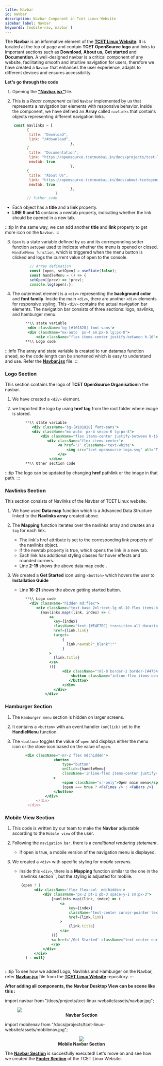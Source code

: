 ```yaml
---
title: Navbar
id: navbar
description: Navbar Component in Tcet Linux Website
sidebar_label: Navbar
keywords: [mobile-nav, navbar ]
---
```


The **Navbar** is an informative element of the [**TCET Linux Website**](https://linux.tcetmumbai.in/). It is located at the top of page and contain **TCET OpenSource logo** and links to important sections such as **Download**, **About us**, **Get started** and **Documention**. A well-designed navbar is a critical component of any website, facilitating smooth and intuitive navigation for users, therefore we have created a `Navbar` that enhances the user experience, adapts to different devices and ensures accessibility.

**Let's go through the code**

1. Opening the [**"Navbar.jsx"**](https://github.com/tcet-opensource/tcet-linux-website/blob/main/src/components/Navbar.jsx)file.
 
2. This is a *React component* called `Navbar` implemented by us that represents a navigation bar elements with responsive behavior. Inside the component, we have defined an **Array** called `navlinks` that contains objects representing different navigation links.
  ``` jsx title="Navbar.jsx" {3,4,7,8,9,12,13,14} showLineNumbers
      const navlinks = [
            {
             title: "Download",
             link: "/#download",
                                },
            {
             title: "Documentation",
             link: "https://opensource.tcetmumbai.in/docs/projects/tcet-linux/about-tcet-linux",
             newtab: true
                                },
            {
             title: "About Us",
             link: "https://opensource.tcetmumbai.in/docs/about-tcetopensource",
             newtab: true
                                },
                         ]
            // futher code
  ```

- Each object has a **title** and a **link** property.
- **LINE 9 and 14** contains a newtab property, indicating whether the link should be opened in a new tab.

:::tip
In the same way, we can add another **title** and **link** property to get more icon on the `Navbar`. 
:::

3. `Open` is a state variable defined by us and its corresponding setter function `setOpen` used to indicate whether the menu is opened or closed. `HandleMenu function`, which is triggered when the menu button is clicked and logs the current value of open to the console.

    ``` jsx title="Navbar.jsx" {2-3} showLineNumbers 
            // Array defination  
            const [open, setOpen] = useState(false);
            const handleMenu = () => {
            setOpen((prev) => !prev);
            console.log(open);};

4. The outermost element is a `<div>` representing the **background color** and **font family**. Inside the main `<div>`, there are another `<div>` elements for responsive styling. This `<div>` contains the actual navigation bar elements. The navigation bar consists of three sections: logo, navlinks, and hamburger menu.

     ```jsx title="Navbar.jsx" {2-4} showLineNumbers 
           **\\ state variable
            <div className='bg-[#101828] font-sans'>
            <div className="mx-auto  px-4 sm:px-6 lg:px-8">
                <div className="flex items-center justify-between h-16">
           **\\ Logo code 

:::info 
The array and state variable is created to run datamap function ahead, so the code length can be shortened which is easy to understand and use. Refer the [**Navbar.jsx**](https://github.com/tcet-opensource/tcet-linux-website/blob/main/src/components/Navbar.jsx) file.
:::

### Logo Section

This section contains the logo of **TCET OpenSource Organisation**in the navbar. 

1. We have created a `<div>` element. 

2. we Imported the logo by using **href tag** from the root folder where image is stored.  

   ```jsx title="Navbar.jsx" {} showLineNumbers
         **\\ state variable
            <div className='bg-[#101828] font-sans'>
            <div className="mx-auto  px-4 sm:px-6 lg:px-8">
                <div className="flex items-center justify-between h-16">
                   <div className="flex items-center">
                        <a href='/' className='text-white'>
                            <img src="tcet-opensource-logo.svg" alt="TCET Open Source Logo" srcSet="" />
                        </a>
                    </div>
         **\\ Other section code           

:::tip
The logo can be updated by changing **href** pathlink or the image in that path. 
:::

### Navlinks Section

This section consists of Navlinks of the Navbar of TCET Linux website.
   
1. We have used **Data map** function which is a Advanced Data Structure linked to the **Navlinks array** created above.
   
2. The **Mapping** function iterates over the navlinks array and creates an a `tag` for each link.
    - The link's href attribute is set to the corresponding link property of the navlinks object. 
    - If the newtab property is true, which opens the link in a new tab.
    - Each link has additional styling classes for hover effects and rounded corners. 
    - Line **2-15** shows the above data map code .

3. We created a **Get Started** icon using `<button>` which hovers the user to **Installation Guide** 
    - Line **16-21** shows the above getting started button. 

     ```jsx title="Navbar.jsx" {2-21} showLineNumbers
           **\\ Logo code  
             <div className="hidden md:flex">
                <div className="text-base 2xl:text-lg ml-10 flex items-baseline space-x-2">
                  {navlinks.map((link, index) => (
                      <a
                        key={index}
                        className="text-[#E4E7EC] transition-all duration-500 hover:bg-[#475467] hover:text-[#E0EAFF] px-2 py-1 rounded-md text-md font-medium"
                        href={link.link}
                        target=
                            {
                              link.newtab?"_blank":""
                            }
                      >
                        {link.title}
                      </a>
                      ))}
                            <div className="!ml-8 border-2 border-[#475467] rounded-lg">
                                <button className="inline-flex items-center text-[#E0EAFF] border-1 border-white py-1 px-2 focus:outline-none rounded md:mt-0 hover:bg-[#475467] hover:text-[#E0EAFF] text-base 2xl:text-lg"><a href='/#installation'>Get Started</a>
                               </button>
                            </div>
                        </div>
                    </div>


### Hamburger Section                 

  1. The `Hamburger menu` section is hidden on larger screens.
  2. It contains a `<button>` with an event handler `(onClick)` set to the **HandleMenu** function. 
  3. The `<button>` toggles the value of `open` and displays either the menu icon or the close icon based on the value of `open`.

     ``` jsx title="Navbar.jsx" {} showLineNumbers
           <div className="-mr-2 flex md:hidden">
                        <button
                            type="button"
                            onClick={handleMenu}
                            className='inline-flex items-center justify-center p-2 rounded-lg text-white hover:ring-white focus:outline-none focus:ring-2 focus:rig-offset-2 focus:ring-offset-white focus:ring-white'
                        >
                            <span className="sr-only">Open main menu</span>
                            {open === true ? <FaTimes /> : <FaBars />}
                        </button>
                    </div>
                </div>
            </div>
      ```

### Mobile View Section 

1. This code is written by our team to make the **Navbar** adjustable according to the `Mobile view` of the user.  

2. Following the `navigation bar`, there is a *conditional rendering statement*. 
      - If open is true, a mobile version of the navigation menu is displayed.
3. We created a `<div>` with specific styling for *mobile screens*. 
      - Inside this `<div>`, there is a **Mapping** function similar to the one in the `navlinks section``, but the styling is adjusted for mobile.

      ```jsx title="Navbar.jsx" {} showLineNumbers
          {open ? (
                <div className='flex flex-col  md:hidden'>
                    <div className="px-2 pt-1 pb-3 space-y-1 sm:px-3">
                        {navlinks.map((link, index) => (
                            <a
                                key={index}
                                className="text-center cursor-pointer text-gray-300 hover:bg-gray-700 hover:text-white block px-3 py-2 rounded-md text-base font-medium"
                                href={link.link}
                            >
                                {link.title}
                            </a>
                        ))}
                        <a href='/Get Started' className="text-center cursor-pointer text-[#E0EAFF] hover:bg-gray-700 hover:text-white block px-3 py-2 rounded-md text-base font-medium">Get Started
                        </a>
                    </div>
                </div>
            ) : null}



:::tip
To see how we added Logo, Navlinks and Hamburger on the Navbar, refer [**Navbar.jsx**](https://github.com/tcet-opensource/tcet-linux-website/blob/main/src/components/Navbar.jsx) file from the [**TCET Linux Website**](https://github.com/tcet-opensource/tcet-linux-website) repository. 
:::

**After adding all components, the Navbar Desktop View can be scene like this :**

import navbar from "/docs/projects/tcet-linux-website/assets/navbar.jpg";


<figure>
    <img src={navbar} style={{ border: "2px solid gray"}} />
    <center><b><figcaption>Navbar Section</figcaption></b></center>
</figure>


import mobilenav from "/docs/projects/tcet-linux-website/assets/mobilenav.jpg";

<figure>
    <center><img src={mobilenav} style={{ border: "2px solid gray", width: "400px" }} /></center>
    <center><b><figcaption>Mobile Navbar Section</figcaption></b></center>
</figure>


The [**Navbar Section**](navbar) is succesfully executed! Let's move on and see how we created the [**Footer Section**](footer) of the TCET Linux Website.

